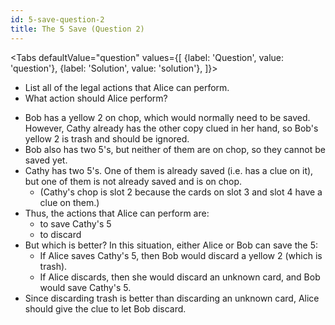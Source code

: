```yaml
---
id: 5-save-question-2
title: The 5 Save (Question 2)
---
```



<BeginnersGuideProgress id="5-save-question-2" />

<Tabs
  defaultValue="question"
  values={[
    {label: 'Question', value: 'question'},
    {label: 'Solution', value: 'solution'},
  ]}>
<TabItem value="question">

- List all of the legal actions that Alice can perform.
- What action should Alice perform?

</TabItem>
<TabItem value="solution">

- Bob has a yellow 2 on chop, which would normally need to be saved. However, Cathy already has the other copy clued in her hand, so Bob's yellow 2 is trash and should be ignored.
- Bob also has two 5's, but neither of them are on chop, so they cannot be saved yet.
- Cathy has two 5's. One of them is already saved (i.e. has a clue on it), but one of them is not already saved and is on chop.
  - (Cathy's chop is slot 2 because the cards on slot 3 and slot 4 have a clue on them.)
- Thus, the actions that Alice can perform are:
  - to save Cathy's 5
  - to discard
- But which is better? In this situation, either Alice or Bob can save the 5:
  - If Alice saves Cathy's 5, then Bob would discard a yellow 2 (which is trash).
  - If Alice discards, then she would discard an unknown card, and Bob would save Cathy's 5.
- Since discarding trash is better than discarding an unknown card, Alice should give the clue to let Bob discard.

</TabItem>
</Tabs>

<FiveSaveQuestion2 />
